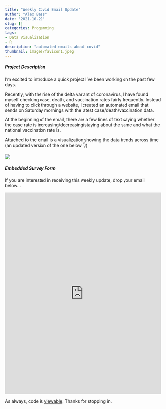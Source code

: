 ```yaml
---
title: "Weekly Covid Email Update"
author: "Alex Bass"
date: '2021-10-22'
slug: []
categories: Progamming
tags:
- Data Visualization
- R
description: "automated emails about covid"
thumbnail: images/favicon1.jpeg
---
```


##### Project Description

I'm excited to introduce a quick project I've been working on the past few days.

Recently, with the rise of the delta variant of coronavirus, I have found myself checking case, death, and vaccination rates fairly frequently. Instead of having to click through a website, I created an automated email that sends on Saturday mornings with the latest case/death/vaccination data.

At the beginning of the email, there are a few lines of text saying whether the case rate is increasing/decreasing/staying about the same and what the national vaccination rate is. 

Attached to the email is a visualization showing the data trends across time (an updated version of the one below 👇)

![](/./about_files/national_av.png#center)




##### Embedded Survey Form

If you are interested in receiving this weekly update, drop your email below...

<iframe src="https://docs.google.com/forms/d/e/1FAIpQLSc2RE0SgPTwCOat_6BrRyvRITN_94wIIfwn1f0cD_iexZYXlw/viewform?embedded=true" width="100%" height="650" frameborder="0" marginheight="0" marginwidth="0">Loading…</iframe>

As always, code is [viewable](https://github.com/acbass49/covid_email_update). Thanks for stopping in. 
